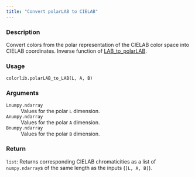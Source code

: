```yaml
---
title: "Convert polarLAB to CIELAB"
---
```


### Description

Convert colors from the polar representation of the CIELAB
color space into CIELAB coordinates.
Inverse function of [LAB_to_polarLAB](colorspace.colorlib.colorlib.LAB_to_polarLAB.qmd).

### Usage

<pre><code class='language-python'>colorlib.polarLAB_to_LAB(L, A, B)</code></pre>

### Arguments

<dl class="pyp-list param-list">
  <dt style = "white-space: nowrap; font-family: monospace; vertical-align: top">
   <code id="colorspace.colorlib.colorlib.polarLAB_to_LAB:L">L</code><code class="argument-class">numpy.ndarray</code>
  </dt>
 <dd>Values for the polar `L` dimension.</dd>
  <dt style = "white-space: nowrap; font-family: monospace; vertical-align: top">
   <code id="colorspace.colorlib.colorlib.polarLAB_to_LAB:A">A</code><code class="argument-class">numpy.ndarray</code>
  </dt>
 <dd>Values for the polar `A` dimension.</dd>
  <dt style = "white-space: nowrap; font-family: monospace; vertical-align: top">
   <code id="colorspace.colorlib.colorlib.polarLAB_to_LAB:B">B</code><code class="argument-class">numpy.ndarray</code>
  </dt>
 <dd>Values for the polar `B` dimension.</dd>
</dl>

### Return

<code>list</code>: Returns corresponding CIELAB chromaticities as a list of
`numpy.ndarray`s of the same length as the inputs (`[L, A, B]`).
